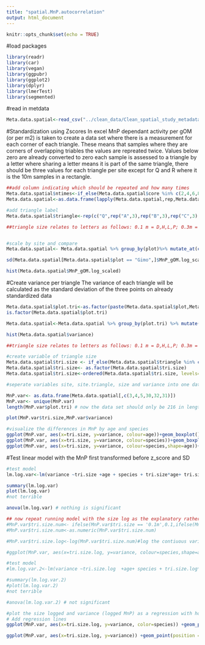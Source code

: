 ```yaml
---
title: "spatial.MnP.autocorrelation"
output: html_document
---
```


```r
knitr::opts_chunk$set(echo = TRUE)
```

#load packages
```r
library(readr)
library(car)
library(vegan)
library(ggpubr)
library(ggplot2)
library(dplyr)
library(lmerTest)
library(segmented)
```


#read in metdata
```r
Meta.data.spatial<-read_csv("../clean_data/Clean_spatial_study_metadata.csv")
```

#Standardization using Zscores 
In excel MnP dependant activity per gOM (or per m2) is taken to create a data set where there is a measurement for each corner of each triangle. These means that samples where they are corners of overlapping triables the values are repreated twice. Values below zero are already converted to zero each sample is assessed to a triangle by a letter where sharing a letter means it is part of the same triangle, there should be three values for each triangle per site except for Q and R where it is the 10m samples in a rectangle.

```r
##add column indicating which should be repeated and how many times
Meta.data.spatial$ntimes<-if_else(Meta.data.spatial$core %in% c(2,4,6,8,9,10,12,14,16,18,19,21,23,25,27,28,29,31,33,35,37,38),1,2)
Meta.data.spatial<-as.data.frame(lapply(Meta.data.spatial,rep,Meta.data.spatial$ntimes))

#add triangle label
Meta.data.spatial$triangle<-rep(c("Q",rep("A",3),rep("B",3),rep("C",3),rep("D",3),"Q","R",rep("E",3),rep("F",3),rep("G",3),rep("H",3),"R",rep("I",3),rep("J",3),rep("K",3),rep("L",3),"R","Q",rep("M",3),rep("N",3),rep("O",3),rep("P",3)),12)

##triangle size relates to letters as follows: 0.1 m = D,H,L,P; 0.3m = C,G,K,O; 1m = B,F,J,N; 3m = A,E,I,M; 10m = Q ,R


#scale by site and compare 
Meta.data.spatial<- Meta.data.spatial %>% group_by(plot)%>% mutate_at(c("MnP_gOM.log"),list(MnP_gOM.log_scaled = scale))#this will over write the scaled MnP that was done when the values were not repeated - but it should be the same anyways

sd(Meta.data.spatial[Meta.data.spatial$plot == "Gimo",]$MnP_gOM.log_scaled) #should equal one 

hist(Meta.data.spatial$MnP_gOM.log_scaled)
```

#Create variance per triangle 
The variance of each triangle will be calculated as the standard deviation of the three points on already standardized data 

```r

Meta.data.spatial$plot.tri<-as.factor(paste(Meta.data.spatial$plot,Meta.data.spatial$triangle)) # make site triangle combined factor
is.factor(Meta.data.spatial$plot.tri)

Meta.data.spatial<-Meta.data.spatial %>% group_by(plot.tri) %>% mutate(variance = sd(MnP_gOM.log_scaled)) 

hist(Meta.data.spatial$variance)

##triangle size relates to letters as follows: 0.1 m = D,H,L,P; 0.3m = C,G,K,O; 1m = B,F,J,N; 3m = A,E,I,M; 10m = Q, R

#create variable of triangle size 
Meta.data.spatial$tri.size <- if_else(Meta.data.spatial$triangle %in% c('D','H','L','P'), '0.1m',if_else(Meta.data.spatial$triangle %in% c('C','G','K','O'),'0.3m',if_else(Meta.data.spatial$triangle %in% c('B','F','J','N'),'1m',if_else(Meta.data.spatial$triangle %in% c('A','E','I','M'),'3m','10m'))))
Meta.data.spatial$tri.size<- as.factor(Meta.data.spatial$tri.size)
Meta.data.spatial$tri.size<-ordered(Meta.data.spatial$tri.size, levels=c("0.1m","0.3m","1m","3m","10m")) #order so that when plotted it is always in order of increasing triangle size 

#seperate variables site, site.triangle, size and variance into one dataset then remove the repeated values 

MnP.var<- as.data.frame(Meta.data.spatial[,c(3,4,5,30,32,31)])
MnP.var<- unique(MnP.var) 
length(MnP.var$plot.tri) # now the data set should only be 216 in length 18 triangles x 12 sites 

plot(MnP.var$tri.size,MnP.var$variance)

#visualize the differences in MnP by age and species
ggplot(MnP.var, aes(x=tri.size, y=variance, colour=age))+geom_boxplot()+theme_classic()
ggplot(MnP.var, aes(x=tri.size, y=variance, colour=species))+geom_boxplot()+theme_classic()
ggplot(MnP.var, aes(x=tri.size, y=variance, colour=species,shape=age))+geom_jitter(position = position_jitterdodge(0.3) )+theme_classic()
```

#Test linear model with the MnP first transformed before z_score and SD
```r
#test model
lm.log.var<-lm(variance ~tri.size +age + species + tri.size*age+ tri.size*species, data=MnP.var)

summary(lm.log.var)
plot(lm.log.var)
#not terrible 

anova(lm.log.var) # nothing is significant

## now repeat running model with the size log as the explanatory rather than as a discrete variable 
#MnP.var$tri.size.num<- ifelse(MnP.var$tri.size == '0.1m',0.1,ifelse(MnP.var$tri.size == '0.3m',0.3,ifelse(MnP.var$tri.size == '1m',1,ifelse(MnP.var$tri.size == '3m',3,10))))
#MnP.var$tri.size.num<-as.numeric(MnP.var$tri.size.num)

#MnP.var$tri.size.log<-log(MnP.var$tri.size.num)#log the contiuous variable

#ggplot(MnP.var, aes(x=tri.size.log, y=variance, colour=species,shape=age))+geom_jitter(position = position_jitterdodge(0.3))+theme_classic()+stat_summary_bin(data=MnP.var, aes(x=tri.size.log, y=variance, shape =age,group=species, color=species),fun.data = "mean_se",fun.args = list(mult=1),geom="errorbar",position = position_dodge(0.6),width=0.4,tri.size=0.5)+stat_summary_bin(data=MnP.var, aes(x=tri.size.log, y=variance, shape =age,group=species ,color=species),fun = "mean",geom="point",position = position_dodge(0.6),tri.size=3,shape=1)+ labs(x="Triangle tri.size logged",y="Standard deviation of MnP/gOM logged")

#test model
#lm.log.var.2<-lm(variance ~tri.size.log  +age+ species + tri.size.log*age+ tri.size.log*species, data=MnP.var)

#summary(lm.log.var.2)
#plot(lm.log.var.2)
#not terrible 

#anova(lm.log.var.2) # not significant

```
```r
#plot the size logged and variance (logged MnP) as a regression with host interactation
# Add regression lines
ggplot(MnP.var, aes(x=tri.size.log, y=variance, color=species)) +geom_point(position = position_dodge(0.3)) + geom_smooth(method=NULL,se=TRUE,level=0.95) + theme_classic()+ labs(x="Triangle tri.size logged",y="Standard deviation of MnP/gOM logged")

ggplot(MnP.var, aes(x=tri.size.log, y=variance)) +geom_point(position = position_dodge(0.3)) + geom_smooth(method=NULL,se=TRUE,level=0.95) + theme_classic()

```
